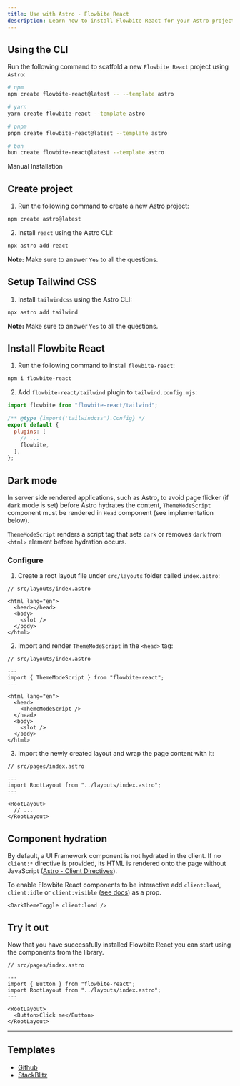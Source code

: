 ```yaml
---
title: Use with Astro - Flowbite React
description: Learn how to install Flowbite React for your Astro project and start building modern websites with a lightning fast and content-focused web framework
---
```


## Using the CLI

Run the following command to scaffold a new `Flowbite React` project using `Astro`:

```bash
# npm
npm create flowbite-react@latest -- --template astro

# yarn
yarn create flowbite-react --template astro

# pnpm
pnpm create flowbite-react@latest --template astro

# bun
bun create flowbite-react@latest --template astro
```

<TextDivider>Manual Installation</TextDivider>

## Create project

1. Run the following command to create a new Astro project:

```bash
npm create astro@latest
```

2. Install `react` using the Astro CLI:

```bash
npx astro add react
```

**Note:** Make sure to answer `Yes` to all the questions.

## Setup Tailwind CSS

1. Install `tailwindcss` using the Astro CLI:

```bash
npx astro add tailwind
```

**Note:** Make sure to answer `Yes` to all the questions.

## Install Flowbite React

1. Run the following command to install `flowbite-react`:

```bash
npm i flowbite-react
```

2. Add `flowbite-react/tailwind` plugin to `tailwind.config.mjs`:

```js {1,7}
import flowbite from "flowbite-react/tailwind";

/** @type {import('tailwindcss').Config} */
export default {
  plugins: [
    // ...
    flowbite,
  ],
};
```

## Dark mode

In server side rendered applications, such as Astro, to avoid page flicker (if `dark` mode is set) before Astro hydrates the content, `ThemeModeScript` component must be rendered in `Head` component (see implementation below).

`ThemeModeScript` renders a script tag that sets `dark` or removes `dark` from `<html>` element before hydration occurs.

### Configure

1. Create a root layout file under `src/layouts` folder called `index.astro`:

```tsx
// src/layouts/index.astro

<html lang="en">
  <head></head>
  <body>
    <slot />
  </body>
</html>
```

2. Import and render `ThemeModeScript` in the `<head>` tag:

```tsx {4,9}
// src/layouts/index.astro

---
import { ThemeModeScript } from "flowbite-react";
---

<html lang="en">
  <head>
    <ThemeModeScript />
  </head>
  <body>
    <slot />
  </body>
</html>
```

3. Import the newly created layout and wrap the page content with it:

```tsx {4,7-9}
// src/pages/index.astro

---
import RootLayout from "../layouts/index.astro";
---

<RootLayout>
  // ...
</RootLayout>

```

## Component hydration

By default, a UI Framework component is not hydrated in the client. If no `client:*` directive is provided, its HTML is rendered onto the page without JavaScript ([Astro - Client Directives](https://docs.astro.build/en/reference/directives-reference/#client-directives)).

To enable Flowbite React components to be interactive add `client:load`, `client:idle` or `client:visible` ([see docs](https://docs.astro.build/en/reference/directives-reference/#clientload)) as a prop.

```tsx
<DarkThemeToggle client:load />
```

## Try it out

Now that you have successfully installed Flowbite React you can start using the components from the library.

```tsx
// src/pages/index.astro

---
import { Button } from "flowbite-react";
import RootLayout from "../layouts/index.astro";
---

<RootLayout>
  <Button>Click me</Button>
</RootLayout>
```

<hr />

## Templates

- [Github](https://github.com/themesberg/flowbite-react-template-astro)
- [StackBlitz](https://stackblitz.com/edit/flowbite-react-template-astro)

